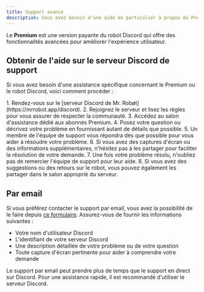 ```yaml
---
title: Support avancé
description: Vous avez besoin d'une aide en particulier à propos du Premium ou du robot ?
---
```


<Aside type="tip" title="Qu'est-ce que le Premium ?">
  Le <strong>Premium</strong> est une version payante du robot Discord qui offre des fonctionnalités avancées pour améliorer l'expérience utilisateur.
</Aside>

## Obtenir de l'aide sur le serveur Discord de support

Si vous avez besoin d'une assistance spécifique concernant le Premium ou le robot Discord, voici comment procéder :

<Steps>
  1. Rendez-vous sur le [serveur Discord de Mr. Robøt](https://mrrobot.app/discord).
  2. Rejoignez le serveur et lisez les règles pour vous assurer de respecter la communauté.
  3. Accédez au salon d'assistance dédié aux abonnés Premium.
  4. Posez votre question ou décrivez votre problème en fournissant autant de détails que possible.
  5. Un membre de l'équipe de support vous répondra dès que possible pour vous aider à résoudre votre problème.
  6. Si vous avez des captures d'écran ou des informations supplémentaires, n'hésitez pas à les partager pour faciliter la résolution de votre demande.
  7. Une fois votre problème résolu, n'oubliez pas de remercier l'équipe de support pour leur aide.
  8. Si vous avez des suggestions ou des retours sur le robot, vous pouvez également les partager dans le salon approprié du serveur.
</Steps>

## Par email

Si vous préférez contacter le support par email, vous avez la possibilité de le faire depuis [ce formulaire](https://tally.so/r/3NyOlm). Assurez-vous de fournir les informations suivantes :
- Votre nom d'utilisateur Discord
- L'identifiant de votre serveur Discord
- Une description détaillée de votre problème ou de votre question
- Toute capture d'écran pertinente pour aider à comprendre votre demande

<Aside type="note" title="Note importante">
  Le support par email peut prendre plus de temps que le support en direct sur Discord. Pour une assistance rapide, il est recommandé d'utiliser le serveur Discord.
</Aside>